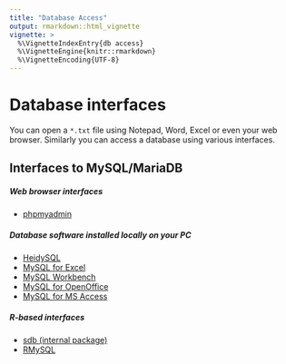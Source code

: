 ```yaml
---
title: "Database Access"
output: rmarkdown::html_vignette
vignette: >
  %\VignetteIndexEntry{db access}
  %\VignetteEngine{knitr::rmarkdown}
  %\VignetteEncoding{UTF-8}
---
```


Database interfaces
===================

You can open a `*.txt` file using Notepad, Word, Excel  or even your web browser.
Similarly you can access a database using various interfaces. 

## Interfaces to MySQL/MariaDB  

##### Web browser interfaces
 * <a href="http://scidb.mpio.orn.mpg.de/phpmyadmin/" target="_blank"> phpmyadmin </a> 

##### Database software installed locally on your PC
 * <a href="http://www.heidisql.com/" target="_blank">                                                                             HeidySQL </a>
 * <a href="https://www.mysql.de/why-mysql/windows/excel/" target="_blank">                                                        MySQL for Excel</a>       
 * <a href="https://www.mysql.de/products/workbench/"  target="_blank">                                                            MySQL Workbench</a>       
 * <a href="http://extensions.openoffice.org/en/project/mysql-connector-openofficeorg/" target="_blank">                           MySQL for OpenOffice</a>  
 * <a href="http://dev.mysql.com/doc/connectors/en/connector-odbc-examples-tools-with-access-linked-tables.html" target="_blank">  MySQL for MS Access</a>   


##### R-based interfaces
 *  [sdb (internal package)](http://scidb.mpio.orn.mpg.de)
 * [RMySQL](https://cran.r-project.org/package=RMySQL)

















